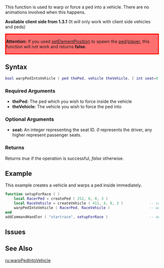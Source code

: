 
{{Server client function}}
This function is used to warp or force a ped into a vehicle.  There are no animations involved when this happens.

'''Available client side from 1.3.1''' (It will only work with client side vehicles and peds)

<div style="background: #FF7070; border: 3px solid #FF0000;">
'''Attention:''' If you used [[/setElementPosition.md|setElementPosition]] to spawn the [[/ped.md|ped]]/[[/player.md|player]], this function will not work and returns '''false'''. </div>

==Syntax== 
<syntaxhighlight lang="lua">
bool warpPedIntoVehicle ( ped thePed, vehicle theVehicle, [ int seat=0 ] )          
</syntaxhighlight> 

===Required Arguments=== 
*'''thePed:''' The ped which you wish to force inside the vehicle
*'''theVehicle:''' The vehicle you wish to force the ped into

===Optional Arguments=== 
{{OptionalArg}} 
*'''seat:''' An integer representing the seat ID. ''0'' represents the driver, any higher represent passenger seats.

===Returns===
Returns ''true'' if the operation is successful, ''false'' otherwise.

==Example== 
This example creates a vehicle and warps a ped inside immediately.
<syntaxhighlight lang="lua">
function setupForRace ( )
    local RacerPed = createPed ( 252, 0, 0, 3 )
    local RaceVehicle = createVehicle ( 411, 4, 0, 3 )            -- create a vehicle.
    warpPedIntoVehicle ( RacerPed, RaceVehicle )                  -- warp the ped straight into the vehicle
end
addCommandHandler ( "startrace", setupForRace )                   -- add a command to start race
</syntaxhighlight>

==Issues==
{{Issues|
{{Issue|7855|Network trouble when calling warpPedIntoVehicle on resourceStart}}
}}

==See Also==
{{Ped functions}}
[[/ru:warpPedIntoVehicle.md|ru:warpPedIntoVehicle]]